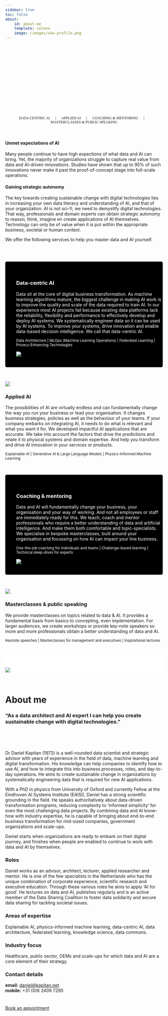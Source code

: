 ```yaml
---
sidebar: true
toc: false
about:
    id: about-me
    template: solana
    image: /images/vka-profile.png
---
```


::: {.container-fluid}
```{=html}
<div class="p-5 mb-4 bg-light rounded-3 bgimg">
  <br><br><br><br>
  <div class="container-fluid py-5">
    <h1 class="display-5 fw-bold">Looking<br>to do more<br>with data and AI?</h1>
    <!-- <a href="src/calendar.html" class="btn btn-primary btn-lg" type="button">Book an appointment</a> -->
  </div>
</div>
<p class="lead">
   <small class="text-muted">DATA-CENTRIC AI &emsp; | &emsp; APPLIED AI &emsp; | &emsp; COACHING & MENTORING &emsp; | &emsp; MASTERCLASSES & PUBLIC SPEAKING</small>
</p>
<style type="text/css">
.lead {
    font-family: "Zilla Slab";
    text-align: center;
}

.bgimg {
  background-image: url('images/hero-extended.png');
}
.hero-quote {
  font-family: "Zilla Slab";
  font-color: white;
  color: white;
}

.fw-bold {
  /* font-family: "Zilla Slab Highlight"; */
  font-style: bold !important;
  color: white !important;
}
</style>
```
:::

<br>

::: {.grid}
::: {.g-col-1}
:::

::: {.g-col-10}
#### Unmet expectations of AI

Many people continue to have high expections of what data and AI can bring. Yet, the majority of organizations struggle to capture real value from data and AI-driven innovations. Studies have shown that up to 95% of such innovations never make it past the proof-of-concept stage into full-scale operations.

#### Gaining strategic autonomy

The key towards creating sustainable change with digital technologies lies in increasing your own data literacy and understanding of AI, and that of your organization. AI is not sci-fi, we need to demystify digital technologies. That way, professionals and domain experts can obtain strategic autonomy to reason, think, imagine en create applications of AI themselves. Technology can only be of value when it is put within the appropriate business, societal or human context. 

We offer the following services to help you master data and AI yourself.
:::

::: {.g-col-1}
:::
:::

<br><br>

:::: {#light-grey-background}
::: {.grid}
::: {.g-col-8}

### Data-centric AI

Data sit at the core of digital business transformation. As machine learning algorithms mature, the biggest challenge in making AI work is to improve the quality and scale of the data required to train AI. In our experience most AI projects fail because existing data platforms lack the reliability, flexibility and performance to effectively develop and deploy AI systems. We systematically engineer data so it can be used by AI systems. To improve your systems, drive innovation and enable data-based decision intelligence. We call that data-centric AI.

<small class="text-muted">Data Architecture | MLOps (Machine Learning Operations) | Federated Learning | Privacy-Enhancing Technologies</small>
:::

:::{.g-col-4}
![](images/noun-timeline-inverse.png)
:::
:::
::::

<br>

:::: {#applied-ai}
::: {.grid}
::: {.g-col-4}
![](images/noun-generative-ai.png)
:::

::: {.g-col-8}
### Applied AI
The possibilities of AI are virtually endless and can fundamentally change the way you run your business or lead your organisation. It changes business strategies, policies as well as the behaviour of your teams. If your company embarks on integrating AI, it needs to do what is relevant and what you want it for. We developed impactful AI applications that are accurate. We take into account the factors that drive the predictions and relate it to physical systems and domain expertise. And help you transform and drive AI innovation in your services or products.

<small class="text-muted">Explainable AI | Generative AI & Large Language Models | Physics-Informed Machine Learning</small> 
:::
:::
::::

<br>

:::: {#light-grey-background}
::: {.grid}
::: {.g-col-8}

### Coaching & mentoring

Data and AI will fundamentally change your business, your organisation and your way of working. And not all employees or staff are immediately ready for this. We teach, coach and mentor professionals who require a better understanding of data and artificial intelligence. And make them both comfortable and topic-specialists. We specialise in bespoke masterclasses, built around your organisation and focussing on how AI can impact your line business.

<small class="text-muted">One-the-job coaching for individuals and teams | Challenge-based learning | Technical deep-dives for experts</small> 
:::

::: {.g-col-4}
![](images/noun-mentor-inverse.png)
:::
:::
::::

<br>

:::: {.container}
::: {.grid}
::: {.g-col-4}
![](images/noun-lecture.png)
:::

::: {.g-col-8}
### Masterclasses & public speaking
We provide masterclasses on topics related to data & AI. It provides a fundamental basis from basics to concepting, even implementation. For larger audiences, we create workshops or provide key-note speakers so more and more professionals obtain a better understanding of data and AI.

<small class="text-muted">Keynote speeches | Masterclasses for management and executives | Inspirational lectures</small>
:::
:::
::::

<br>

:::: {#logo-board}
![](/images/logo-board.png)
:::

<br>

```{=html}
<style>
#light-grey-background {
  padding-top: 35px;
  padding-bottom: 20px;
  padding-left: 35px;
  background-color: #000000;
  color: #ffffff;
  border-radius: .3rem !important;
}
#logo-board {
  padding-top: 20px;
  border-radius: .3rem !important;
  background-color: #ffffff;
}
</style>
```


# About me

:::: {.container}
::: {.grid}

:::{.g-col-2}
:::

::: {.g-col-8}
### "As a data architect and AI expert I can help you create sustainable change with digital technologies."
:::

::: {.g-col-2}
:::

:::
::::

<br><br><br>

:::{#about-me}
Dr Daniel Kapitan (1973) is a well-rounded data scientist and strategic advisor with years of experience in the field of data, machine learning and digital transformation. His knowledge can help companies to identify how to use AI, and how to integrate this into business processes, roles, and day-to-day operations. He aims to create sustainable change in organizations by systematically engineering data that is required for new AI applications.

With a PhD in physics from University of Oxford and currently Fellow at the Eindhoven AI Systems Institute (EAISI), Daniel has a strong scientific grounding in the field. He speaks authoritatively about data-driven transformation programs, reducing complexity to ‘informed simplicity’ for even the most challenging data projects. By combining data and AI know-how with industry expertise, he is capable of bringing about end-to-end business transformation for mid-sized companies, government organizations and scale-ups.

Daniel starts when organizations are ready to embark on their digital journey, and finishes when people are enabled to continue to work with data and AI by themselves.

### Roles
Daniel works as an advisor, architect, lecturer, applied researcher and mentor. He is one of the few specialists in the Netherlands who has the unique combination of corporate experience, scientific research and executive education. Through these various roles he aims to apply ‘AI for good’. He lectures on data and AI, publishes regularly and is an active member of the Data Sharing Coalition to foster data solidarity and secure data sharing for tackling societal issues.

### Areas of expertise
Explainable AI, physics-informed machine learning, data-centric AI, data architecture, federated learning, knowledge science, data commons.

### Industry focus
Healthcare, public sector, OEMs and scale-ups for which data and AI are a core element of their strategy.

:::





### Contact details

__email:__ [daniel@kapitan.net](mailto:daniel@kapitan.net) <br>
__mobile:__ +31 (0)6 2409 7295

#
```{=html}
<a href="/appointment" class="btn btn-primary btn-lg" type="button">Book an appointment</a>
```
